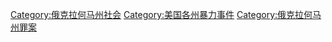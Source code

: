 [[Category:俄克拉何马州社会|Category:俄克拉何马州社会]]
[[Category:美国各州暴力事件|Category:美国各州暴力事件]]
[[Category:俄克拉何马州罪案|Category:俄克拉何马州罪案]]